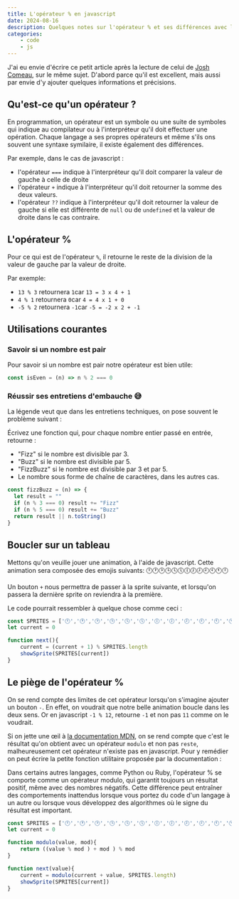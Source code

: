 ```yaml
---
title: L'opérateur % en javascript
date: 2024-08-16
description: Quelques notes sur l'opérateur % et ses différences avec le modulo
categories: 
    - code
    - js
---
```



J'ai eu envie d'écrire ce petit article après la lecture de celui de  [Josh Comeau](https://www.joshwcomeau.com/javascript/modulo-operator/), sur le même sujet. D'abord parce qu'il est excellent, mais aussi par envie d'y ajouter quelques informations et précisions.

## Qu'est-ce qu'un opérateur ?

En programmation, un opérateur est un symbole ou une suite de symboles qui indique au compilateur ou à l'interpréteur qu'il doit effectuer une opération. Chaque langage a ses propres opérateurs et même s'ils ons souvent une syntaxe symilaire, il existe également des différences.

Par exemple, dans le cas de javascript :

- l'opérateur `===` indique à l'interpréteur qu'il doit comparer la valeur de gauche à celle de droite
- l'opérateur `+` indique à l'interpréteur qu'il doit retourner la somme des deux valeurs.
-  l'opérateur `??` indique à l'interpréteur qu'il doit retourner la valeur de gauche si elle est différente de `null` ou de `undefined` et la valeur de droite dans le cas contraire.

## L'opérateur %

Pour ce qui est de l'opérateur `%`, il retourne le reste de la division de la valeur de gauche par la valeur de droite.

Par exemple:

- `13 % 3` retournera `1`car `13 = 3 x 4 + 1`
- `4 % 1` retournera `0`car `4 = 4 x 1 + 0`
- `-5 % 2` retournera `-1`car `-5 = -2 x 2 + -1`

## Utilisations courantes

### Savoir si un nombre est pair

Pour savoir si un nombre est pair notre opérateur est bien utile:

```js
const isEven = (n) => n % 2 === 0
```

### Réussir ses entretiens d'embauche 😅

La légende veut que dans les entretiens techniques, on pose souvent le problème suivant :

Écrivez une fonction qui, pour chaque nombre entier passé en entrée, retourne :

- "Fizz" si le nombre est divisible par 3.
- "Buzz" si le nombre est divisible par 5.
- "FizzBuzz" si le nombre est divisible par 3 et par 5.
- Le nombre sous forme de chaîne de caractères, dans les autres cas.

```js
const fizzBuzz = (n) => {
  let result = ""
  if (n % 3 === 0) result += "Fizz"
  if (n % 5 === 0) result += "Buzz"
  return result || n.toString()
}
```

## Boucler sur un tableau

Mettons qu'on veuille jouer une animation, à l'aide de javascript. Cette animation sera composée des emojis suivants: 🕛🕐🕑🕒🕓🕔🕕🕖🕗🕘🕙🕚🕛

Un bouton `+` nous permettra de passer à la sprite suivante, et lorsqu'on passera la dernière sprite on reviendra à la première.

Le code pourrait ressembler à quelque chose comme ceci :

```js
const SPRITES = ['🕛','🕐','🕑','🕒','🕓','🕔','🕕','🕖','🕗','🕘','🕙','🕚']
let current = 0

function next(){
    current = (current + 1) % SPRITES.length
    showSprite(SPRITES[current])
}
```

<Anim client:only/>

## Le piège de l'opérateur %

On se rend compte des limites de cet opérateur lorsqu'on s'imagine ajouter un bouton `-`. En effet, on voudrait que notre belle animation boucle dans les deux sens. Or en javascript `-1 % 12`, retourne `-1` et non pas `11` comme on le voudrait.

Si on jette une œil à [la documentation MDN](https://developer.mozilla.org/fr/docs/Web/JavaScript/Reference/Operators/Remainder), on se rend compte que c'est le résultat qu'on obtient avec un opérateur `modulo` et non pas `reste`, malheureusement cet opérateur n'existe pas en javascript. Pour y remédier on peut écrire la petite fonction utilitaire proposée par la documentation :

<Aside>
Dans certains autres langages, comme Python ou Ruby, l'opérateur % se comporte comme un opérateur modulo, qui garantit toujours un résultat positif, même avec des nombres négatifs. Cette différence peut entraîner des comportements inattendus lorsque vous portez du code d'un langage à un autre ou lorsque vous développez des algorithmes où le signe du résultat est important.
</Aside>

```js 
const SPRITES = ['🕛','🕐','🕑','🕒','🕓','🕔','🕕','🕖','🕗','🕘','🕙','🕚']
let current = 0

function modulo(value, mod){
    return ((value % mod ) + mod ) % mod
}

function next(value){
    current = modulo(current + value, SPRITES.length)
    showSprite(SPRITES[current])
}
```

<Anim lessBtn client:only/>